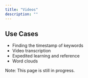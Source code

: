 ```yaml
---
title: "Videos"
description: ""
---
```


## Use Cases

- Finding the timestamp of keywords
- Video transcription
- Expedited learning and reference
- Word clouds


<Warning>Note: This page is still in progress.</Warning>
